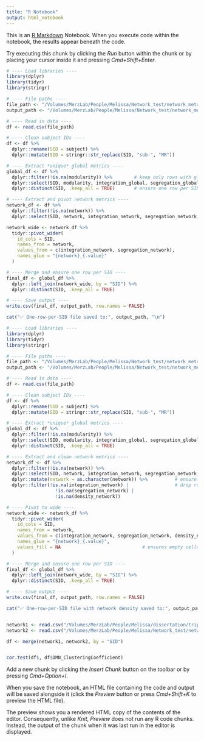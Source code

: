 ```yaml
---
title: "R Notebook"
output: html_notebook
---
```


This is an [R Markdown](http://rmarkdown.rstudio.com) Notebook. When you execute code within the notebook, the results appear beneath the code. 

Try executing this chunk by clicking the *Run* button within the chunk or by placing your cursor inside it and pressing *Cmd+Shift+Enter*. 

```r
# ---- Load libraries ----
library(dplyr)
library(tidyr)
library(stringr)

# ---- File paths ----
file_path <- "/Volumes/MerzLab/People/Melissa/Network_test/network_metrics_summary.csv"
output_path <- "/Volumes/MerzLab/People/Melissa/Network_test/network_metrics_wide.csv"

# ---- Read in data ----
df <- read.csv(file_path)

# ---- Clean subject IDs ----
df <- df %>%
  dplyr::rename(SID = subject) %>%
  dplyr::mutate(SID = stringr::str_replace(SID, "sub-", "MR"))

# ---- Extract *unique* global metrics ----
global_df <- df %>%
  dplyr::filter(!is.na(modularity)) %>%        # keep only rows with global metrics
  dplyr::select(SID, modularity, integration_global, segregation_global, density) %>%
  dplyr::distinct(SID, .keep_all = TRUE)       # ensure one row per SID

# ---- Extract and pivot network metrics ----
network_df <- df %>%
  dplyr::filter(!is.na(network)) %>%
  dplyr::select(SID, network, integration_network, segregation_network, density)

network_wide <- network_df %>%
  tidyr::pivot_wider(
    id_cols = SID,
    names_from = network,
    values_from = c(integration_network, segregation_network),
    names_glue = "{network}_{.value}"
  )

# ---- Merge and ensure one row per SID ----
final_df <- global_df %>%
  dplyr::left_join(network_wide, by = "SID") %>%
  dplyr::distinct(SID, .keep_all = TRUE)

# ---- Save output ----
write.csv(final_df, output_path, row.names = FALSE)

cat("✅ One-row-per-SID file saved to:", output_path, "\n")


```
```r
# ---- Load libraries ----
library(dplyr)
library(tidyr)
library(stringr)

# ---- File paths ----
file_path <- "/Volumes/MerzLab/People/Melissa/Network_test/network_metrics_summary_thresholded.csv"
output_path <- "/Volumes/MerzLab/People/Melissa/Network_test/network_metrics_wide_thresholded.csv"

# ---- Read in data ----
df <- read.csv(file_path)

# ---- Clean subject IDs ----
df <- df %>%
  dplyr::rename(SID = subject) %>%
  dplyr::mutate(SID = stringr::str_replace(SID, "sub-", "MR"))

# ---- Extract *unique* global metrics ----
global_df <- df %>%
  dplyr::filter(!is.na(modularity)) %>%
  dplyr::select(SID, modularity, integration_global, segregation_global, density_global) %>%
  dplyr::distinct(SID, .keep_all = TRUE)

# ---- Extract and clean network metrics ----
network_df <- df %>%
  dplyr::filter(!is.na(network)) %>%
  dplyr::select(SID, network, integration_network, segregation_network, density_network) %>%
  dplyr::mutate(network = as.character(network)) %>%          # ensure network is character
  dplyr::filter(!is.na(integration_network) |                 # drop rows that are all NAs
                  !is.na(segregation_network) |
                  !is.na(density_network))

# ---- Pivot to wide ----
network_wide <- network_df %>%
  tidyr::pivot_wider(
    id_cols = SID,
    names_from = network,
    values_from = c(integration_network, segregation_network, density_network),
    names_glue = "{network}_{.value}",
    values_fill = NA                              # ensures empty cells still exist
  )

# ---- Merge and ensure one row per SID ----
final_df <- global_df %>%
  dplyr::left_join(network_wide, by = "SID") %>%
  dplyr::distinct(SID, .keep_all = TRUE)

# ---- Save output ----
write.csv(final_df, output_path, row.names = FALSE)

cat("✅ One-row-per-SID file with network density saved to:", output_path, "\n")



```


```r
network1 <- read.csv("/Volumes/MerzLab/People/Melissa/dissertation/triplenet.csv")
network2 <- read.csv("/Volumes/MerzLab/People/Melissa/Network_test/network_metrics_wide_thresholded.csv")

df <- merge(network1, network2, by = "SID") 


cor.test(df$, df$DMN_ClusteringCoefficient)

```


Add a new chunk by clicking the *Insert Chunk* button on the toolbar or by pressing *Cmd+Option+I*.

When you save the notebook, an HTML file containing the code and output will be saved alongside it (click the *Preview* button or press *Cmd+Shift+K* to preview the HTML file). 

The preview shows you a rendered HTML copy of the contents of the editor. Consequently, unlike *Knit*, *Preview* does not run any R code chunks. Instead, the output of the chunk when it was last run in the editor is displayed.

